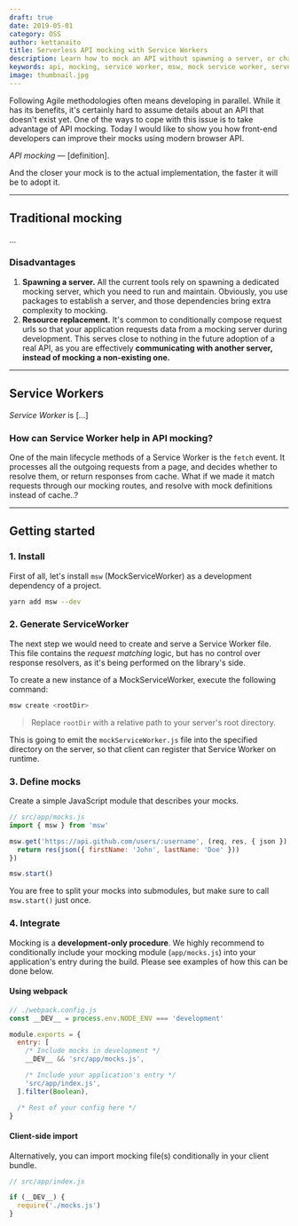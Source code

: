 ```yaml
---
draft: true
date: 2019-05-01
category: OSS
author: kettanaito
title: Serverless API mocking with Service Workers
description: Learn how to mock an API without spawning a server, or changing a single character in your existing code base. Intercept production requests, and mock their responses.
keywords: api, mocking, service worker, msw, mock service worker, serverless
image: thumbnail.jpg
---
```


Following Agile methodologies often means developing in parallel. While it has its benefits, it's certainly hard to assume details about an API that doesn't exist yet. One of the ways to cope with this issue is to take advantage of API mocking. Today I would like to show you how front-end developers can improve their mocks using modern browser API.

_API mocking_ — [definition].

And the closer your mock is to the actual implementation, the faster it will be to adopt it.

---

## Traditional mocking

...

### Disadvantages

1. **Spawning a server.** All the current tools rely on spawning a dedicated mocking server, which you need to run and maintain. Obviously, you use packages to establish a server, and those dependencies bring extra complexity to mocking.
1. **Resource replacement.** It's common to conditionally compose request urls so that your application requests data from a mocking server during development. This serves close to nothing in the future adoption of a real API, as you are effectively **communicating with another server, instead of mocking a non-existing one.**

---

## Service Workers

_Service Worker_ is [...]

### How can Service Worker help in API mocking?

One of the main lifecycle methods of a Service Worker is the `fetch` event. It processes all the outgoing requests from a page, and decides whether to resolve them, or return responses from cache. What if we made it match requests through our mocking routes, and resolve with mock definitions instead of cache..?

---

## Getting started

### 1. Install

First of all, let's install `msw` (MockServiceWorker) as a development dependency of a project.

```bash
yarn add msw --dev
```

### 2. Generate ServiceWorker

The next step we would need to create and serve a Service Worker file. This file contains the _request matching_ logic, but has no control over response resolvers, as it's being performed on the library's side.

To create a new instance of a MockServiceWorker, execute the following command:

```bash
msw create <rootDir>
```

> Replace `rootDir` with a relative path to your server's root directory.

This is going to emit the `mockServiceWorker.js` file into the specified directory on the server, so that client can register that Service Worker on runtime.

### 3. Define mocks

Create a simple JavaScript module that describes your mocks.

```js
// src/app/mocks.js
import { msw } from 'msw'

msw.get('https://api.github.com/users/:username', (req, res, { json }) => {
  return res(json({ firstName: 'John', lastName: 'Doe' }))
})

msw.start()
```

You are free to split your mocks into submodules, but make sure to call `msw.start()` just once.

### 4. Integrate

Mocking is a **development-only procedure**. We highly recommend to conditionally include your mocking module (`app/mocks.js`) into your application's entry during the build. Please see examples of how this can be done below.

#### Using webpack

```js
// ./webpack.config.js
const __DEV__ = process.env.NODE_ENV === 'development'

module.exports = {
  entry: [
    /* Include mocks in development */
    __DEV__ && 'src/app/mocks.js',

    /* Include your application's entry */
    'src/app/index.js',
  ].filter(Boolean),

  /* Rest of your config here */
}
```

#### Client-side import

Alternatively, you can import mocking file(s) conditionally in your client bundle.

```js
// src/app/index.js

if (__DEV__) {
  require('./mocks.js')
}
```
